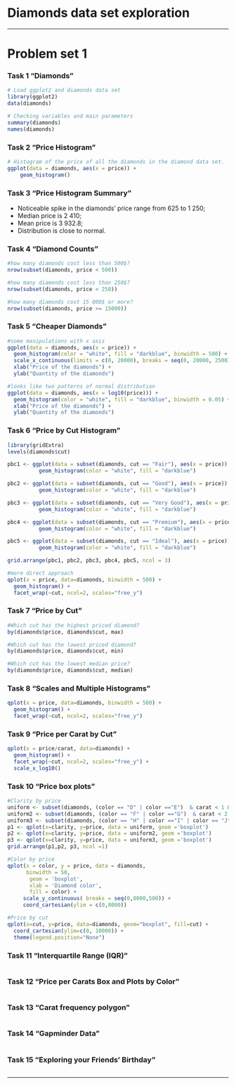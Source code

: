 Diamonds data set exploration
========================================================
***
# Problem set 1

### Task 1 "Diamonds"
```r
# Load ggplot2 and diamonds data set 
library(ggplot2)
data(diamonds)

# Checking variables and main parameters
summary(diamonds)
names(diamonds)
```

### Task 2 "Price Histogram"
```r
# Histogram of the price of all the diamonds in the diamond data set.
ggplot(data = diamonds, aes(x = price)) + 
	geom_histogram()
```

### Task 3 "Price Histogram Summary"
* Noticeable spike in the diamonds' price range from 625 to 1 250; 
* Median price is 2 410;
* Mean price is 3 932.8;
* Distribution is close to normal.

### Task 4 "Diamond Counts"
```r
#how many diamonds cost less than 500$?
nrow(subset(diamonds, price < 500))

#how many diamonds cost less than 250$?
nrow(subset(diamonds, price < 250))

#how many diamonds cost 15 000$ or more?
nrow(subset(diamonds, price >= 15000))

```

### Task 5 "Cheaper Diamonds"
```r
#some manipulations with x axis
ggplot(data = diamonds, aes(x = price)) +
  geom_histogram(color = "white", fill = "darkblue", binwidth = 500) +
  scale_x_continuous(limits = c(0, 20000), breaks = seq(0, 20000, 2500)) + 
  xlab("Price of the diamonds") + 
  ylab("Quantity of the diamonds")

#looks like two patterns of normal distribution
ggplot(data = diamonds, aes(x = log10(price))) +
  geom_histogram(color = "white", fill = "darkblue", binwidth = 0.05) + 
  xlab("Price of the diamonds") + 
  ylab("Quantity of the diamonds")

```

### Task 6 "Price by Cut Histogram"
```r
library(gridExtra)
levels(diamonds$cut)

pbc1 <- ggplot(data = subset(diamonds, cut == "Fair"), aes(x = price)) +
          geom_histogram(color = "white", fill = "darkblue")  

pbc2 <- ggplot(data = subset(diamonds, cut == "Good"), aes(x = price)) +
          geom_histogram(color = "white", fill = "darkblue")

pbc3 <- ggplot(data = subset(diamonds, cut == "Very Good"), aes(x = price)) +
          geom_histogram(color = "white", fill = "darkblue")

pbc4 <- ggplot(data = subset(diamonds, cut == "Premium"), aes(x = price)) +
          geom_histogram(color = "white", fill = "darkblue")

pbc5 <- ggplot(data = subset(diamonds, cut == "Ideal"), aes(x = price)) +
          geom_histogram(color = "white", fill = "darkblue")

grid.arrange(pbc1, pbc2, pbc3, pbc4, pbc5, ncol = 3)

#more direct approach
qplot(x = price, data=diamonds, binwidth = 500) +
  geom_histogram() +
  facet_wrap(~cut, ncol=2, scales="free_y")
```

### Task 7 "Price by Cut"
```r
#Which cut has the highest priced diamond?
by(diamonds$price, diamonds$cut, max)

#Which cut has the lowest priced diamond?
by(diamonds$price, diamonds$cut, min)

#Which cut has the lowest median price?
by(diamonds$price, diamonds$cut, median)

```

### Task 8 "Scales and Multiple Histograms"
```r
qplot(x = price, data=diamonds, binwidth = 500) +
  geom_histogram() +
  facet_wrap(~cut, ncol=2, scales="free_y")
```

### Task 9 "Price per Carat by Cut"
```r
qplot(x = price/carat, data=diamonds) +
  geom_histogram() +
  facet_wrap(~cut, ncol=2, scales="free_y") +
  scale_x_log10()
```

### Task 10 "Price box plots"
```r
#Clarity by price
uniform <- subset(diamonds, (color == "D" | color =="E")  & carat < 1 & carat > 0.8)
uniform2 <- subset(diamonds, (color == "F" | color =="G")  & carat < 2.2 & carat > 1.8)
uniform3 <- subset(diamonds, (color == "H" | color =="I" | color == "J") &   carat < 3.5 & carat > 2)
p1 <- qplot(x=clarity, y=price, data = uniform, geom ='boxplot')
p2 <- qplot(x=clarity, y=price, data = uniform2, geom ='boxplot')
p3 <- qplot(x=clarity, y=price, data = uniform3, geom ='boxplot')
grid.arrange(p1,p2, p3, ncol =1)

#Color by price
qplot(x = color, y = price, data = diamonds,
      binwidth = 50,
       geom = 'boxplot',
       xlab = 'Diamond color',
       fill = color) +
     scale_y_continuous( breaks = seq(0,8000,500)) +
     coord_cartesian(ylim = c(0,8000))

#Price by cut
qplot(x=cut, y=price, data=diamonds, geom="boxplot", fill=cut) +
  coord_cartesian(ylim=c(0, 10000)) +
  theme(legend.position="None")

```

### Task 11 "Interquartile Range (IQR)"
```r

```

### Task 12 "Price per Carats Box and Plots by Color"
```r

```

### Task 13 "Carat frequency polygon"
```r

```

### Task 14 "Gapminder Data"
```r

```

### Task 15 "Exploring your Friends' Birthday"
```r

```

***
